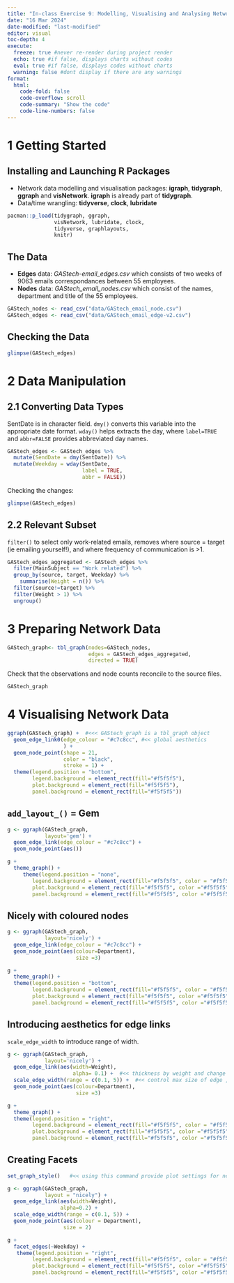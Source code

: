```yaml
---
title: "In-class Exercise 9: Modelling, Visualising and Analysing Network Data with R"
date: "16 Mar 2024"
date-modified: "last-modified"
editor: visual
toc-depth: 4
execute:
  freeze: true #never re-render during project render
  echo: true #if false, displays charts without codes
  eval: true #if false, displays codes without charts
  warning: false #dont display if there are any warnings
format: 
  html:
    code-fold: false
    code-overflow: scroll
    code-summary: "Show the code"
    code-line-numbers: false
---
```


# 1 Getting Started

::: panel-tabset
## Installing and Launching R Packages

-   Network data modelling and visualisation packages: **igraph**, **tidygraph**, **ggraph** and **visNetwork**. **igraph** is already part of **tidygraph**.
-   Data/time wrangling: **tidyverse**, **clock**, **lubridate**

```r
pacman::p_load(tidygraph, ggraph, 
               visNetwork, lubridate, clock,
               tidyverse, graphlayouts,
               knitr)
```

## The Data

-   **Edges** data: *GAStech-email_edges.csv* which consists of two weeks of 9063 emails correspondances between 55 employees.
-   **Nodes** data: *GAStech_email_nodes.csv* which consist of the names, department and title of the 55 employees.

```r
GAStech_nodes <- read_csv("data/GAStech_email_node.csv")
GAStech_edges <- read_csv("data/GAStech_email_edge-v2.csv")
```
## Checking the Data

```r
glimpse(GAStech_edges)
```

:::

# 2 Data Manipulation

## 2.1 Converting Data Types

SentDate is in character field. `dmy()` converts this variable into the appropriate date format. `wday()` helps extracts the day, where `label=TRUE` and `abbr=FALSE` provides abbreviated day names.

```r
GAStech_edges <- GAStech_edges %>%
  mutate(SendDate = dmy(SentDate)) %>%
  mutate(Weekday = wday(SentDate,
                        label = TRUE,
                        abbr = FALSE))
```

Checking the changes: 

```r
glimpse(GAStech_edges)
```
## 2.2 Relevant Subset

`filter()` to select only work-related emails, removes where source = target (ie emailing yourself!), and where frequency of communication is >1.

```r
GAStech_edges_aggregated <- GAStech_edges %>%
  filter(MainSubject == "Work related") %>% 
  group_by(source, target, Weekday) %>%
    summarise(Weight = n()) %>%
  filter(source!=target) %>%
  filter(Weight > 1) %>%
  ungroup()
```
# 3 Preparing Network Data

```r
GAStech_graph<- tbl_graph(nodes=GAStech_nodes,
                          edges = GAStech_edges_aggregated,
                          directed = TRUE)
```

Check that the observations and node counts reconcile to the source files.

```r
GAStech_graph
```

# 4 Visualising Network Data

```r
ggraph(GAStech_graph) +  #<<< GAStech_graph is a tbl_graph object
  geom_edge_link0(edge_colour = "#c7c8cc", #<< global aesthetics
                  ) +
  geom_node_point(shape = 21,
                  color = "black",
                  stroke = 1) +
  theme(legend.position = "bottom",
        legend.background = element_rect(fill="#f5f5f5"),
        plot.background = element_rect(fill="#f5f5f5"),
        panel.background = element_rect(fill="#f5f5f5"))
```
:::panel-tabset

## `add_layout_()` = Gem

```r
g <- ggraph(GAStech_graph, 
            layout='gem') +
  geom_edge_link(edge_colour = "#c7c8cc") + 
  geom_node_point(aes())

g + 
  theme_graph() +
     theme(legend.position = "none",
        legend.background = element_rect(fill="#f5f5f5", color = "#f5f5f5"),
        plot.background = element_rect(fill="#f5f5f5", color ="#f5f5f5"),
        panel.background = element_rect(fill="#f5f5f5", color ="#f5f5f5"))
```

## Nicely with coloured nodes

```r
g <- ggraph(GAStech_graph, 
            layout='nicely') + 
  geom_edge_link(edge_colour = "#c7c8cc") + 
  geom_node_point(aes(colour=Department), 
                      size =3)

g + 
  theme_graph() +
  theme(legend.position = "bottom",
        legend.background = element_rect(fill="#f5f5f5", color = "#f5f5f5"),
        plot.background = element_rect(fill="#f5f5f5", color ="#f5f5f5"),
        panel.background = element_rect(fill="#f5f5f5", color ="#f5f5f5"))  
```

## Introducing aesthetics for edge links

`scale_edge_width` to introduce range of width.

```r
g <- ggraph(GAStech_graph, 
            layout='nicely') + 
  geom_edge_link(aes(width=Weight), 
                     alpha= 0.1) +  #<< thickness by weight and change alpha
  scale_edge_width(range = c(0.1, 5)) +  #<< control max size of edge , else my plot is ugly
  geom_node_point(aes(colour=Department), 
                      size =3)

g + 
  theme_graph() +
  theme(legend.position = "right",
        legend.background = element_rect(fill="#f5f5f5", color = "#f5f5f5"),
        plot.background = element_rect(fill="#f5f5f5", color ="#f5f5f5"),
        panel.background = element_rect(fill="#f5f5f5", color ="#f5f5f5"))  
```

## Creating Facets

```r
set_graph_style()   #<< using this command provide plot settings for next few plots

g <- ggraph(GAStech_graph, 
            layout = "nicely") + 
  geom_edge_link(aes(width=Weight), 
                 alpha=0.2) +
  scale_edge_width(range = c(0.1, 5)) +
  geom_node_point(aes(colour = Department), 
                  size = 2)

g + 
  facet_edges(~Weekday) +
   theme(legend.position = "right",
        legend.background = element_rect(fill="#f5f5f5", color = "#f5f5f5"),
        plot.background = element_rect(fill="#f5f5f5", color ="#f5f5f5"),
        panel.background = element_rect(fill="#f5f5f5", color ="#f5f5f5")) 
```


:::

